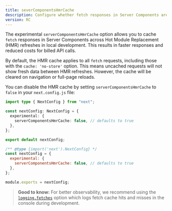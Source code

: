```yaml
---
title: severComponentsHmrCache
description: Configure whether fetch responses in Server Components are cached across HMR refresh requests.
version: RC
---
```


The experimental `serverComponentsHmrCache` option allows you to cache `fetch` responses in Server Components across Hot Module Replacement (HMR) refreshes in local development. This results in faster responses and reduced costs for billed API calls.

By default, the HMR cache applies to all `fetch` requests, including those with the `cache: 'no-store'` option. This means uncached requests will not show fresh data between HMR refreshes. However, the cache will be cleared on navigation or full-page reloads.

You can disable the HMR cache by setting `serverComponentsHmrCache` to `false` in your `next.config.js` file:

```ts filename="next.config.ts" switcher
import type { NextConfig } from "next";

const nextConfig: NextConfig = {
  experimental: {
    serverComponentsHmrCache: false, // defaults to true
  },
};

export default nextConfig;
```

```js filename="next.config.js" switcher
/** @type {import('next').NextConfig} */
const nextConfig = {
  experimental: {
    serverComponentsHmrCache: false, // defaults to true
  },
};

module.exports = nextConfig;
```

> **Good to know:** For better observability, we recommend using the [`logging.fetches`](/docs/content/app/api-reference/next-config-js/logging) option which logs fetch cache hits and misses in the console during development.
